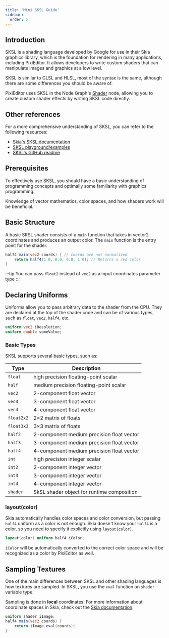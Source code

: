 ```yaml
---
title: 'Mini SKSL Guide'
sidebar:
  order: 5
---
```


## Introduction

SKSL is a shading language developed by Google for use in their Skia graphics library, which is the foundation for rendering in many applications, including PixiEditor. It allows developers to write custom shaders that can manipulate images and graphics at a low level.

SKSL is similar to GLSL and HLSL, most of the syntax is the same, although there are some differences you should be aware of.

PixiEditor uses SKSL in the Node Graph's [Shader](/docs/usage/node-graph/nodes/effects/shader) node, allowing you to create custom shader effects by writing SKSL code directly.

## Other references
For a more comprehensive understanding of SKSL, you can refer to the following resources:
- [Skia's SKSL documentation](https://skia.org/docs/user/sksl)
- [SKSL playground/examples](https://shaders.skia.org/)
- [SKSL's GitHub readme](https://github.com/google/skia/blob/main/src/sksl/README.md)

## Prerequisites

To effectively use SKSL, you should have a basic understanding of programming concepts and optimally some familiarity with graphics programming. 

Knowledge of vector mathematics, color spaces, and how shaders work will be beneficial.

## Basic Structure

A basic SKSL shader consists of a `main` function that takes in vector2 coordinates and produces an output color. The `main` function is the entry point for the shader.

```glsl
half4 main(vec2 coords) { // coords are not normalized
    return half4(1.0, 0.0, 0.0, 1.0); // Returns a red color
}
```

:::tip
You can pass `float2` instead of `vec2` as a input coordinates parameter type
:::

## Declaring Uniforms

Uniforms allow you to pass arbitrary data to the shader from the CPU. They are declared at the top of the shader code and can be of various types, such as `float`, `vec2`, `half4`, etc.

```glsl
uniform vec2 iResolution;
uniform double someValue;
```

### Basic Types
SKSL supports several basic types, such as:

| Type        | Description                                  |
|-------------|----------------------------------------------|
| `float`     | high precision floating-point scalar                 |
| `half`      | medium precision floating-point scalar                 |
| `vec2`      | 2-component float vector              |
| `vec3`      | 3-component float vector              |
| `vec4`      | 4-component float vector              |
| `float2x2`  | 2×2 matrix of floats                  |
| `float3x3`  | 3×3 matrix of floats                  |
| `half2`     | 2-component medium precision float vector              |
| `half3`     | 3-component medium precision float vector              |
| `half4`     | 4-component medium precision float vector              |
| `int`       | high precision integer scalar                        |
| `int2`      | 2-component integer vector                   |
| `int3`      | 3-component integer vector                   |
| `int4`      | 4-component integer vector                   |
| `shader`    | SkSL shader object for runtime composition   |


### layout(color)

Skia automatically handles color spaces and color conversion, but passing `half4` uniform as a color is not enough. Skia doesn't know your `half4` is a color, so you need to specify it explicitly using `layout(color)`.

```glsl
layout(color) uniform half4 iColor;
``` 

`iColor` will be automatically converted to the correct color space and will be recognized as a color by PixiEditor as well.

## Sampling Textures

One of the main differences between SKSL and other shading languages is how textures are sampled. In SKSL, you use the `eval` function on `shader` variable type.

Sampling is done in **local** coordinates. For more information about coordinate spaces in Skia, check out the [Skia documentation](https://skia.org/docs/user/coordinates).

```glsl
uniform shader iImage;
half4 main(vec2 coords) {
    return iImage.eval(coords);
}
```